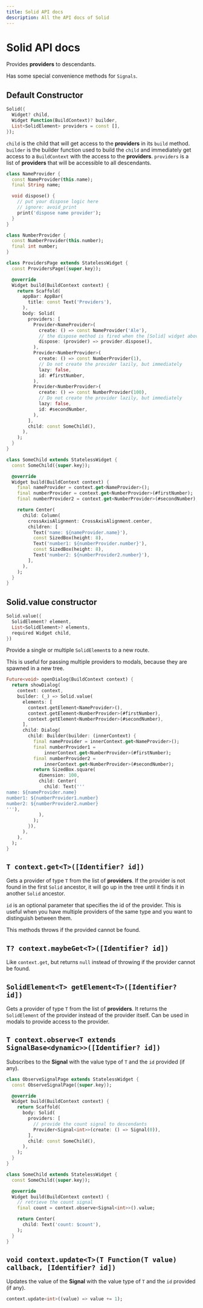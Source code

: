```yaml
---
title: Solid API docs
description: All the API docs of Solid
---
```


# Solid API docs

Provides __providers__ to descendants.

Has some special convenience methods for `Signals`.

## Default Constructor

```dart
Solid({
  Widget? child,
  Widget Function(BuildContext)? builder,
  List<SolidElement> providers = const [],
});
```

`child` is the child that will get access to the __providers__ in its `build` method.
`builder` is the builder function used to build the `child` and immediately get access to a `BuildContext` with the access to the __providers__.
`providers` is a list of __providers__ that will be accessible to all descendants.

```dart
class NameProvider {
  const NameProvider(this.name);
  final String name;

  void dispose() {
    // put your dispose logic here
    // ignore: avoid_print
    print('dispose name provider');
  }
}

class NumberProvider {
  const NumberProvider(this.number);
  final int number;
}

class ProvidersPage extends StatelessWidget {
  const ProvidersPage({super.key});

  @override
  Widget build(BuildContext context) {
    return Scaffold(
      appBar: AppBar(
        title: const Text('Providers'),
      ),
      body: Solid(
        providers: [
          Provider<NameProvider>(
            create: () => const NameProvider('Ale'),
            // the dispose method is fired when the [Solid] widget above is removed from the widget tree.
            dispose: (provider) => provider.dispose(),
          ),
          Provider<NumberProvider>(
            create: () => const NumberProvider(1),
            // Do not create the provider lazily, but immediately
            lazy: false,
            id: #firstNumber,
          ),
          Provider<NumberProvider>(
            create: () => const NumberProvider(100),
            // Do not create the provider lazily, but immediately
            lazy: false,
            id: #secondNumber,
          ),
        ],
        child: const SomeChild(),
      ),
    );
  }
}

class SomeChild extends StatelessWidget {
  const SomeChild({super.key});

  @override
  Widget build(BuildContext context) {
    final nameProvider = context.get<NameProvider>();
    final numberProvider = context.get<NumberProvider>(#firstNumber);
    final numberProvider2 = context.get<NumberProvider>(#secondNumber);

    return Center(
      child: Column(
        crossAxisAlignment: CrossAxisAlignment.center,
        children: [
          Text('name: ${nameProvider.name}'),
          const SizedBox(height: 8),
          Text('number1: ${numberProvider.number}'),
          const SizedBox(height: 8),
          Text('number2: ${numberProvider2.number}'),
        ],
      ),
    );
  }
}
```

## Solid.value constructor

```dart
Solid.value({
  SolidElement? element,
  List<SolidElement>? elements,
  required Widget child,
})
```

Provide a single or multiple `SolidElement`s to a new route.

This is useful for passing multiple providers to modals, because they are spawned in a new tree.

```dart
Future<void> openDialog(BuildContext context) {
  return showDialog(
    context: context,
    builder: (_) => Solid.value(
      elements: [
        context.getElement<NameProvider>(),
        context.getElement<NumberProvider>(#firstNumber),
        context.getElement<NumberProvider>(#secondNumber),
      ],
      child: Dialog(
        child: Builder(builder: (innerContext) {
          final nameProvider = innerContext.get<NameProvider>();
          final numberProvider1 =
              innerContext.get<NumberProvider>(#firstNumber);
          final numberProvider2 =
              innerContext.get<NumberProvider>(#secondNumber);
          return SizedBox.square(
            dimension: 100,
            child: Center(
              child: Text('''
name: ${nameProvider.name}
number1: ${numberProvider1.number}
number2: ${numberProvider2.number}
'''),
            ),
          );
        }),
      ),
    ),
  );
}
```

## `T context.get<T>([Identifier? id])`

Gets a provider of type `T` from the list of __providers__.
If the provider is not found in the first `Solid` ancestor, it will go up in the tree until it finds it in another `Solid` ancestor.

`id` is an optional parameter that specifies the id of the provider. This is useful when you have multiple providers of the same type and you want to distinguish between them.

This methods throws if the provided cannot be found.

## `T? context.maybeGet<T>([Identifier? id])`

Like `context.get`, but returns `null` instead of throwing if the provider cannot be found.

## `SolidElement<T> getElement<T>([Identifier? id])`

Gets a provider of type `T` from the list of __providers__.
It returns the `SolidElement` of the provider instead of the provider itself.
Can be used in modals to provide access to the provider.

## `T context.observe<T extends SignalBase<dynamic>>([Identifier? id])`

Subscribes to the __Signal__ with the value type of `T` and the `id` provided (if any).

```dart
class ObserveSignalPage extends StatelessWidget {
  const ObserveSignalPage({super.key});

  @override
  Widget build(BuildContext context) {
    return Scaffold(
      body: Solid(
        providers: [
          // provide the count signal to descendants
          Provider<Signal<int>>(create: () => Signal(0)),
        ],
        child: const SomeChild(),
      ),
    );
  }
}

class SomeChild extends StatelessWidget {
  const SomeChild({super.key});

  @override
  Widget build(BuildContext context) {
    // retrieve the count signal
    final count = context.observe<Signal<int>>().value;

    return Center(
      child: Text('count: $count'),
    );
  }
}
```

## `void context.update<T>(T Function(T value) callback, [Identifier? id])`

Updates the value of the __Signal__ with the value type of `T` and the `id` provided (if any).

```dart
context.update<int>((value) => value += 1);
```
